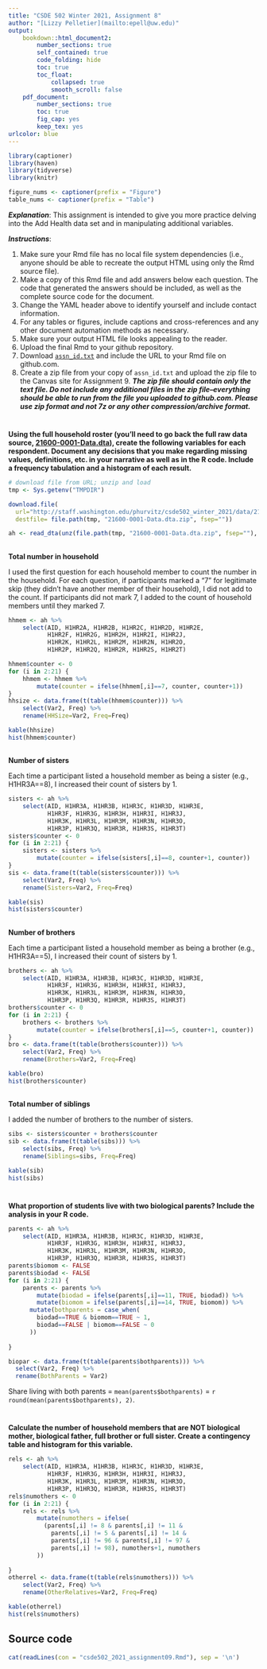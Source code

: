 ```yaml
---
title: "CSDE 502 Winter 2021, Assignment 8"
author: "[Lizzy Pelletier](mailto:epell@uw.edu)"
output: 
    bookdown::html_document2:
        number_sections: true
        self_contained: true
        code_folding: hide
        toc: true
        toc_float:
            collapsed: true
            smooth_scroll: false
    pdf_document:
        number_sections: true
        toc: true
        fig_cap: yes
        keep_tex: yes
urlcolor: blue 
---
```


```r
library(captioner)
library(haven)
library(tidyverse)
library(knitr)

figure_nums <- captioner(prefix = "Figure")
table_nums <- captioner(prefix = "Table")
```

___Explanation___:
This assignment is intended to give you more practice delving into the Add Health data set and in manipulating additional variables. 

___Instructions___: 

1. Make sure your Rmd file has no local file system dependencies (i.e., anyone should be able to recreate the output HTML using only the Rmd source file).
1. Make a copy of this Rmd file and add answers below each question. The code that generated the answers should be included, as well as the complete source code for the document.
1. Change the YAML header above to identify yourself and include contact information.
1. For any tables or figures, include captions and cross-references and any other document automation methods as necessary.
1. Make sure your output HTML file looks appealing to the reader.
1. Upload the final Rmd to your github repository.
1. Download [`assn_id.txt`](http://staff.washington.edu/phurvitz/csde502_winter_2021/assignments/assn_id.txt) and include the URL to your Rmd file on github.com.
1. Create a zip file from your copy of `assn_id.txt` and upload the zip file to the Canvas site for Assignment 9. ___The zip file should contain only the text file. Do not include any additional files in the zip file--everything should be able to run from the file you uploaded to github.com. Please use zip format and not 7z or any other compression/archive format.___


#
__Using the full household roster (you'll need to go back the full raw data source, [21600-0001-Data.dta](http://staff.washington.edu/phurvitz/csde502_winter_2021/data/21600-0001-Data.dta.zip)), create the following variables for each respondent. Document any decisions that you make regarding missing values, definitions, etc. in your narrative as well as in the R code.  Include a frequency tabulation and a histogram of each result.__

```r
# download file from URL; unzip and load
tmp <- Sys.getenv("TMPDIR")

download.file(
  url="http://staff.washington.edu/phurvitz/csde502_winter_2021/data/21600-0001-Data.dta.zip",
  destfile= file.path(tmp, "21600-0001-Data.dta.zip", fsep=""))

ah <- read_dta(unz(file.path(tmp, "21600-0001-Data.dta.zip", fsep=""), filename="21600-0001-Data.dta"))

```
##
__Total number in household__

I used the first question for each household member to count the number in the household. For each question, if participants marked a "7" for legitimate skip (they didn't have another member of their household), I did not add to the count. If participants did not mark 7, I added to the count of household members until they marked 7.

```r

hhmem <- ah %>%
    select(AID, H1HR2A, H1HR2B, H1HR2C, H1HR2D, H1HR2E, 
           H1HR2F, H1HR2G, H1HR2H, H1HR2I, H1HR2J, 
           H1HR2K, H1HR2L, H1HR2M, H1HR2N, H1HR2O, 
           H1HR2P, H1HR2Q, H1HR2R, H1HR2S, H1HR2T)

hhmem$counter <- 0
for (i in 2:21) {
    hhmem <- hhmem %>%
        mutate(counter = ifelse(hhmem[,i]==7, counter, counter+1))
}
hhsize <- data.frame(t(table(hhmem$counter))) %>%
    select(Var2, Freq) %>%
    rename(HHSize=Var2, Freq=Freq)

kable(hhsize)
hist(hhmem$counter)

```

##
__Number of sisters__

Each time a participant listed a household member as being a sister (e.g., H1HR3A==8), I increased their count of sisters by 1.

```r
sisters <- ah %>%
    select(AID, H1HR3A, H1HR3B, H1HR3C, H1HR3D, H1HR3E, 
           H1HR3F, H1HR3G, H1HR3H, H1HR3I, H1HR3J, 
           H1HR3K, H1HR3L, H1HR3M, H1HR3N, H1HR3O, 
           H1HR3P, H1HR3Q, H1HR3R, H1HR3S, H1HR3T)
sisters$counter <- 0
for (i in 2:21) {
    sisters <- sisters %>%
        mutate(counter = ifelse(sisters[,i]==8, counter+1, counter))
}
sis <- data.frame(t(table(sisters$counter))) %>%
    select(Var2, Freq) %>%
    rename(Sisters=Var2, Freq=Freq)

kable(sis)
hist(sisters$counter)

```

##
__Number of brothers__


Each time a participant listed a household member as being a brother (e.g., H1HR3A==5), I increased their count of sisters by 1.

```r
brothers <- ah %>%
    select(AID, H1HR3A, H1HR3B, H1HR3C, H1HR3D, H1HR3E, 
           H1HR3F, H1HR3G, H1HR3H, H1HR3I, H1HR3J, 
           H1HR3K, H1HR3L, H1HR3M, H1HR3N, H1HR3O, 
           H1HR3P, H1HR3Q, H1HR3R, H1HR3S, H1HR3T)
brothers$counter <- 0
for (i in 2:21) {
    brothers <- brothers %>%
        mutate(counter = ifelse(brothers[,i]==5, counter+1, counter))
}
bro <- data.frame(t(table(brothers$counter))) %>%
    select(Var2, Freq) %>%
    rename(Brothers=Var2, Freq=Freq)

kable(bro)
hist(brothers$counter)

```
##
__Total number of siblings__

I added the number of brothers to the number of sisters.

```r
sibs <- sisters$counter + brothers$counter
sib <- data.frame(t(table(sibs))) %>%
    select(sibs, Freq) %>%
    rename(Siblings=sibs, Freq=Freq)

kable(sib)
hist(sibs)
```

#
__What proportion of students live with two biological parents? Include the analysis in your R code.__

```r

parents <- ah %>%
    select(AID, H1HR3A, H1HR3B, H1HR3C, H1HR3D, H1HR3E, 
           H1HR3F, H1HR3G, H1HR3H, H1HR3I, H1HR3J, 
           H1HR3K, H1HR3L, H1HR3M, H1HR3N, H1HR3O, 
           H1HR3P, H1HR3Q, H1HR3R, H1HR3S, H1HR3T)
parents$biomom <- FALSE
parents$biodad <- FALSE
for (i in 2:21) {
    parents <- parents %>%
        mutate(biodad = ifelse(parents[,i]==11, TRUE, biodad)) %>%
        mutate(biomom = ifelse(parents[,i]==14, TRUE, biomom)) %>%
      mutate(bothparents = case_when(
        biodad==TRUE & biomom==TRUE ~ 1,
        biodad==FALSE | biomom==FALSE ~ 0
      ))
      
}

biopar <- data.frame(t(table(parents$bothparents))) %>%
  select(Var2, Freq) %>%
  rename(BothParents = Var2) 
```

Share living with both parents = `mean(parents$bothparents)` = `r round(mean(parents$bothparents), 2)`. 


#
__Calculate the number of household members that are NOT biological mother, biological father, full brother or full sister. Create a contingency table and histogram for this variable.__

```r
rels <- ah %>%
    select(AID, H1HR3A, H1HR3B, H1HR3C, H1HR3D, H1HR3E, 
           H1HR3F, H1HR3G, H1HR3H, H1HR3I, H1HR3J, 
           H1HR3K, H1HR3L, H1HR3M, H1HR3N, H1HR3O, 
           H1HR3P, H1HR3Q, H1HR3R, H1HR3S, H1HR3T)
rels$numothers <- 0
for (i in 2:21) {
    rels <- rels %>%
        mutate(numothers = ifelse(
          (parents[,i] != 8 & parents[,i] != 11 &
            parents[,i] != 5 & parents[,i] != 14 & 
            parents[,i] != 96 & parents[,i] != 97 &
            parents[,i] != 98), numothers+1, numothers
        ))
      
}
otherrel <- data.frame(t(table(rels$numothers))) %>%
    select(Var2, Freq) %>%
    rename(OtherRelatives=Var2, Freq=Freq)

kable(otherrel)
hist(rels$numothers)

```

## Source code
```r
cat(readLines(con = "csde502_2021_assignment09.Rmd"), sep = '\n')
```
